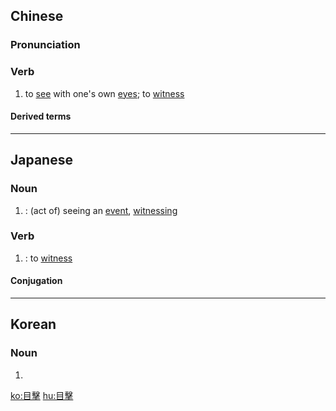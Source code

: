 {{also|目撃}}
==Chinese==
{{zh-forms|s=目击}}

===Pronunciation===
{{zh-pron
|m=mùjī
|c=muk6 gik1
|cat=v
}}

===Verb===
{{zh-verb}}

# to [[see]] with one's own [[eye]]s; to [[witness]]

====Derived terms====
{{zh-der|目擊者}}

----

==Japanese==
{{ja-kanjitab|もく|げき|yomi=o}}

===Noun===
{{ja-noun|もくげき|shin=目撃}}

# {{kyujitai spelling of|目撃}}: (act of) seeing an [[event]], [[witnessing]]

===Verb===
{{ja-verb-suru|もくげき|shin=目撃|tr=trans}}

# {{kyujitai spelling of|目撃}}: to [[witness]]

====Conjugation====
{{ja-suru|もくげき}}

----

==Korean==
{{ko-hanjatab}}

===Noun===
{{ko-noun|hj|hangeul=목격}}

# {{hanja form of|목격}}

[[ko:目擊]]
[[hu:目擊]]